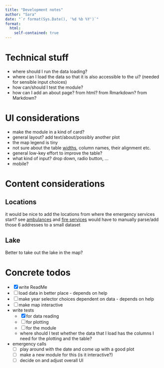 ```yaml
---
title: "Development notes"
author: "Sara"
date: "`r format(Sys.Date(), '%d %b %Y')`"
format: 
  html:
    self-contained: true
---
```


# Technical stuff

- where should I run the data loading?
- where can I load the data so that it is also accessible to the ui? (needed for sensible input choices)
- how can/should I test the module?
- how can I add an about page? from html? from Rmarkdown? from Markdown?

# UI considerations

- make the module in a kind of card?
- general layout? add text/about/possibly another plot
- the map legend is tiny
- not sure about the table [widths](https://glin.github.io/reactable/articles/examples.html#column-resizing), column names, their alignment etc.
- general low-key effort to improve the table?
- what kind of input? drop down, radio button, ...
- mobile? 


# Content considerations

## Locations

it would be nice to add the locations from where the emergency services start?
see [ambulances](https://www.stadt-zuerich.ch/pd/de/index/schutz_u_rettung_zuerich/sanitaet/so_arbeiten_wir/rettungsdienstwachen.html) and [fire services](https://www.stadt-zuerich.ch/pd/de/index/schutz_u_rettung_zuerich/feuerwehr/wir_ueber_uns/einsatzgebiet.html)
would have to manually parse/add those 6 addresses to a small dataset

## Lake

Better to take out the lake in the map?

# Concrete todos

- [x] write ReadMe
- [ ] load data in better place - depends on help
- [ ] make year selector choices dependent on data - depends on help
- [ ] make map interactive
- write tests
  - [x] for data reading
  - [ ] for plotting
  - [ ] for the module
  - where should I test whether the data that I load has the columns I need for the plotting and the table?
- emergency calls
  - [ ] play around with the date and come up with a good plot
  - [ ] make a new module for this (is it interactive?)
  - [ ] decide on and adjust overall UI

